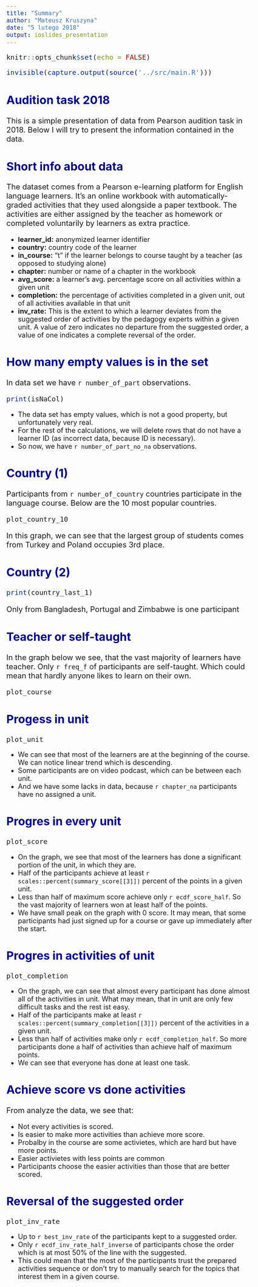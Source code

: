 ```yaml
---
title: "Summary"
author: "Mateusz Kruszyna"
date: "5 lutego 2018"
output: ioslides_presentation
---
```


```r
knitr::opts_chunk$set(echo = FALSE)
```
```r
invisible(capture.output(source('../src/main.R')))
```

<style type="text/css">

body{ /* Normal  */
      font-size: 18px;
  }
p {
  font-size: 20px;
}
ul {
  font-size: 18px;
}
td {  /* Table  */
  font-size: 18px;
}
h1.title {
  font-size: 38px;
  color: DarkRed;
}
h1 { /* Header 1 */
  font-size: 32px;
  color: DarkBlue;
}
h2 { /* Header 2 */
    font-size: 30px;
  color: DarkBlue;
}
h3 { /* Header 3 */
  font-size: 26px;
  font-family: "Times New Roman", Times, serif;
  color: DarkBlue;
}
code.r{ /* Code block */
    font-size: 18px;
}
pre { /* Code block - determines code spacing between lines */
    font-size: 18px;
}
</style>
## Audition task 2018

This is a simple presentation of data from Pearson audition task in 2018. Below I will try to present the information contained in the data. 


## Short info about data

The dataset comes from a Pearson e-learning platform for English language learners. It’s an online workbook with automatically-graded activities that they used alongside a paper textbook. The activities are either assigned by the teacher as homework or completed voluntarily by learners as extra practice.

- **learner_id:** anonymized learner identifier
- **country:** country code of the learner
- **in_course:** “t” if the learner belongs to course taught by a teacher (as opposed
to studying alone)
- **chapter:** number or name of a chapter in the workbook
- **avg_score:** a learner’s avg. percentage score on all activities within a given unit
- **completion:** the percentage of activities completed in a given unit, out of all
activities available in that unit
- **inv_rate:** This is the extent to which a learner deviates from the suggested
order of activities by the pedagogy experts within a given unit. A value of zero
indicates no departure from the suggested order, a value of one indicates a
complete reversal of the order.

## How many empty values is in the set

In data set we have `r number_of_part` observations.

```r
print(isNaCol)
```

- The data set has empty values, which is not a good property, but unfortunately very real.
- For the rest of the calculations, we will delete rows that do not have a learner ID (as incorrect data, because ID is necessary).
- So now, we have `r number_of_part_no_na` observations.

## Country (1)

Participants from `r number_of_country` countries participate in the language course. Below are the 10 most popular countries.

```r
plot_country_10
```

In this graph, we can see that the largest group of students comes from Turkey and Poland occupies 3rd place.

## Country (2)

```r
print(country_last_1)
```
Only from Bangladesh, Portugal and 	Zimbabwe is one participant

## Teacher or self-taught

In the graph below we see, that the vast majority of learners have teacher. Only `r freq_f` of participants are self-taught. Which could mean that hardly anyone likes to learn on their own.

```r
plot_course
```

## Progess in unit

```r
plot_unit
```

- We can see that most of the learners are at the beginning of the course. We can notice linear trend which is descending.
- Some participants are on video podcast, which can be between each unit.
- And we have some lacks in data, because `r chapter_na` participants have no assigned a unit.

## Progres in every unit

```r
plot_score
```

- On the graph, we see that most of the learners has done a significant portion of the unit, in which they are.
- Half of the participants achieve at least `r scales::percent(summary_score[[3]])` percent of the points in a given unit.
- Less than half of maximum score achieve only `r ecdf_score_half`. So the vast majority of learners won at least half of the points.
- We have small peak on the graph with 0 score. It may mean, that some participants had just signed up for a course or gave up immediately after the start.

## Progres in activities of unit

```r
plot_completion
```

- On the graph, we can see that almost every participant has done almost all of the activities in unit. What may mean, that in unit are only few difficult tasks and the rest ist easy.
- Half of the participants make at least `r scales::percent(summary_completion[[3]])` percent of the activities in a given unit.
- Less than half of activities make only `r ecdf_completion_half`. So more participants done a half of activities than achieve half of maximum points.
- We can see that everyone has done at least one task.

## Achieve score vs done activities

From analyze the data, we see that:

- Not every activities is scored.
- Is easier to make more activities than achieve more score.
- Probalby in the course are some activietes, which are hard but have more points.
- Easier activietes with less points are common
- Participants choose the easier activities than those that are better scored.

## Reversal of the suggested order

```r
plot_inv_rate
```

- Up to `r best_inv_rate` of the participants kept to a suggested order.
- Only `r ecdf_inv_rate_half_inverse` of participants chose the order which is at most 50% of the line with the suggested.
- This could mean that the most of the participants trust the prepared activities sequence or don't try to manually search for the topics that interest them in a given course.